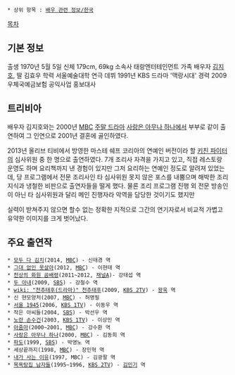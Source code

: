  * 상위 항목 : [[배우 관련 정보/한국]]

[[목차]]
== 기본 정보 ==
출생 1970년 5월 5일
신체 179cm, 69kg
소속사 태랑엔터테인먼트
가족 배우자 [[김지호]], 딸 김효우
학력 서울예술대학 연극
데뷔 1991년 KBS 드라마 '맥랑시대'
경력 2009 우체국예금보험 공익사업 홍보대사

== 트리비아 ==
배우자 김지호와는 2000년 [[문화방송|MBC]] [[주말 드라마]] [[사랑은 아무나 하나]]에서 부부로 같이 출연하여 그 인연으로 2001년 결혼에 골인하였다.

2013년 올리브 티비에서 방영한 마스테 쉐프 코리아의 연예인 버전이라 할 [[키친 파이터]]의 심사위원 중 한 명으로 출연하였다. 7개 조리사 자격을 가지고 있고, 직접 레스토랑 운영도 하며 요리책까지 낸 경험이 있지만 그저 요리하는 연예인 정도로 알려져 있었는데, 당 프로그램에서 전문 조리사인 타 심사위원 못지 않은 포스를 내뿜으며 해박한 조리 지식과 냉철한 비판으로 출연자들을 떨게 했다. 물론 조리 프로그램 진행 외 전문 방송인이 아닌 타 심사위원과 달리 메인 진행자라 악역을 담당한 것이기도 했지만 

실력이 받쳐주지 않으면 할수 없는 정확한 지적으로 그간의 연기자로서 비교적 가볍고 유약한 이미지를 크게 벗어났다. 

== 주요 출연작 ==
 * [[모두 다 김치]](2014, [[문화방송|MBC]]) - 신태경 역
 * [[그대 없인 못살아]](2012, [[문화방송|MBC]]) - 이현태 역
 * [[천상의 화원 곰배령]](2011~2012, [[채널A]])- 강태섭 역
 * [[두 아내]](2009, [[SBS]]) - 강철수 역
 * [[wiki: "천추태후(드라마)" 천추태후]](2009, [[KBS 2TV]]) - [[왕욱]] 역
 * 신 현모양처(2007, [[문화방송|MBC]]) - 허명필
 * [[서울 1945]](2006, [[KBS 1TV]]) - 이동우 역
 * 작은 아씨들(2004, [[SBS]]) - 박선우 역
 * [[노란 손수건]](2003, [[KBS 1TV]]) - 이상민 역
 * [[아줌마]](2000~2001, [[문화방송|MBC]]) - 강수환 역
 * [[사랑은 아무나 하나]](2000, [[문화방송|MBC]]) - 김동희 역
 * [[파도]](1999, [[SBS]]) - 박영노 역
 * 세상끝까지(1998, [[문화방송|MBC]]) - 장민혁 역
 * [[내가 사는 이유]](1997, MBC) - 김광팔 역
 * [[목욕탕집 남자들]](1995~1996, [[KBS 2TV]]) - [[김민기]] 역

